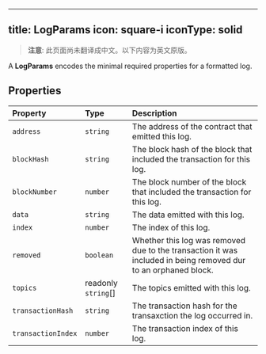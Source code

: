 <!-- AUTO-GENERATED-CONTENT:START (ENGLISH-COPY) -->
---
title: LogParams
icon: square-i
iconType: solid
---

> **注意**: 此页面尚未翻译成中文。以下内容为英文原版。

A **LogParams** encodes the minimal required properties for a formatted log.

## Properties

| Property | Type | Description |
| :------ | :------ | :------ |
| `address` | `string` | The address of the contract that emitted this log. |
| `blockHash` | `string` | The block hash of the block that included the transaction for this log. |
| `blockNumber` | `number` | The block number of the block that included the transaction for this log. |
| `data` | `string` | The data emitted with this log. |
| `index` | `number` | The index of this log. |
| `removed` | `boolean` | Whether this log was removed due to the transaction it was included in being removed dur to an orphaned block. |
| `topics` | readonly `string`[] | The topics emitted with this log. |
| `transactionHash` | `string` | The transaction hash for the transaxction the log occurred in. |
| `transactionIndex` | `number` | The transaction index of this log. |
